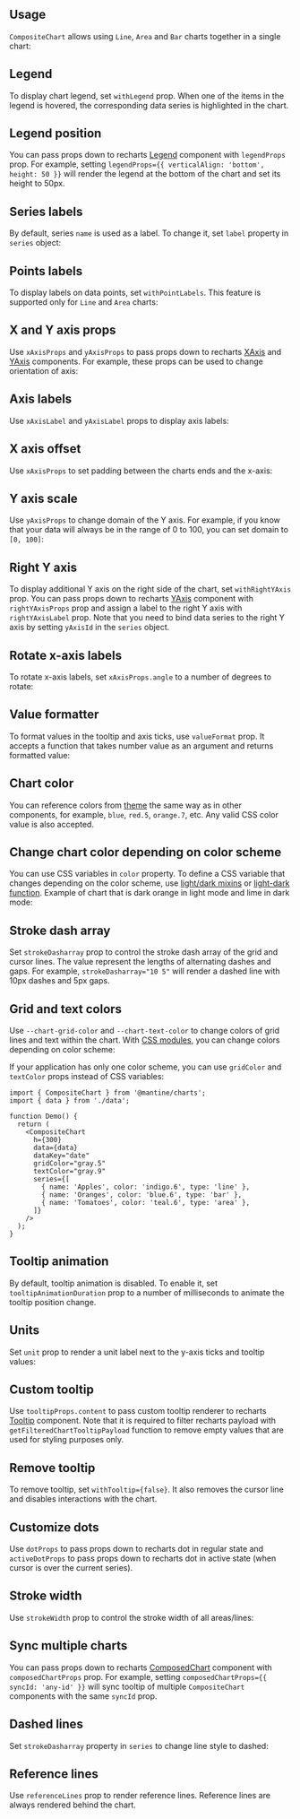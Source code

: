 

## Usage

`CompositeChart` allows using `Line`, `Area` and `Bar` charts together in a single
chart:

<Demo data={CompositeChartDemos.usage} />

## Legend

To display chart legend, set `withLegend` prop. When one of the items in the legend
is hovered, the corresponding data series is highlighted in the chart.

<Demo data={CompositeChartDemos.legend} />

## Legend position

You can pass props down to recharts [Legend](https://recharts.org/en-US/api/Legend)
component with `legendProps` prop. For example, setting `legendProps={{ verticalAlign: 'bottom', height: 50 }}`
will render the legend at the bottom of the chart and set its height to 50px.

<Demo data={CompositeChartDemos.legendPosition} />

## Series labels

By default, series `name` is used as a label. To change it, set `label`
property in `series` object:

<Demo data={CompositeChartDemos.seriesLabels} />

## Points labels

To display labels on data points, set `withPointLabels`. This feature is supported
only for `Line` and `Area` charts:

<Demo data={CompositeChartDemos.pointLabels} />

## X and Y axis props

Use `xAxisProps` and `yAxisProps` to pass props down to recharts [XAxis](https://recharts.org/en-US/api/XAxis)
and [YAxis](https://recharts.org/en-US/api/YAxis) components. For example, these props
can be used to change orientation of axis:

<Demo data={CompositeChartDemos.axisProps} />

## Axis labels

Use `xAxisLabel` and `yAxisLabel` props to display axis labels:

<Demo data={CompositeChartDemos.axisLabels} />

## X axis offset

Use `xAxisProps` to set padding between the charts ends and the x-axis:

<Demo data={CompositeChartDemos.xAxisOffset} />

## Y axis scale

Use `yAxisProps` to change domain of the Y axis. For example, if you know that
your data will always be in the range of 0 to 100, you can set domain to `[0, 100]`:

<Demo data={CompositeChartDemos.yScale} />

## Right Y axis

To display additional Y axis on the right side of the chart, set `withRightYAxis` prop.
You can pass props down to recharts [YAxis](https://recharts.org/en-US/api/YAxis)
component with `rightYAxisProps` prop and assign a label to the right Y axis with
`rightYAxisLabel` prop. Note that you need to bind data series to the right Y axis
by setting `yAxisId` in the `series` object.

<Demo data={CompositeChartDemos.rightYAxis} />

## Rotate x-axis labels

To rotate x-axis labels, set `xAxisProps.angle` to a number of degrees to rotate:

<Demo data={CompositeChartDemos.rotateLabels} />

## Value formatter

To format values in the tooltip and axis ticks, use `valueFormat` prop. It accepts
a function that takes number value as an argument and returns formatted value:

<Demo data={CompositeChartDemos.valueFormatter} />

## Chart color

You can reference colors from [theme](/theming/theme-object) the same way as in
other components, for example, `blue`, `red.5`, `orange.7`, etc. Any valid CSS
color value is also accepted.

<Demo data={CompositeChartDemos.color} />

## Change chart color depending on color scheme

You can use CSS variables in `color` property. To define a CSS variable that
changes depending on the color scheme, use [light/dark mixins](/styles/postcss-preset/#dark-and-light-mixins)
or [light-dark function](/styles/postcss-preset/#light-dark-function). Example
of chart that is dark orange in light mode and lime in dark mode:

<Demo data={CompositeChartDemos.colorSchemeColor} />

## Stroke dash array

Set `strokeDasharray` prop to control the stroke dash array of the grid and cursor
lines. The value represent the lengths of alternating dashes and gaps. For example,
`strokeDasharray="10 5"` will render a dashed line with 10px dashes and 5px gaps.

<Demo data={CompositeChartDemos.strokeDasharray} />

## Grid and text colors

Use `--chart-grid-color` and `--chart-text-color` to change colors of
grid lines and text within the chart. With [CSS modules](/styles/css-modules/), you can change colors
depending on color scheme:

<Demo data={CompositeChartDemos.gridColor} />

If your application has only one color scheme, you can use `gridColor` and `textColor`
props instead of CSS variables:

```tsx
import { CompositeChart } from '@mantine/charts';
import { data } from './data';

function Demo() {
  return (
    <CompositeChart
      h={300}
      data={data}
      dataKey="date"
      gridColor="gray.5"
      textColor="gray.9"
      series={[
        { name: 'Apples', color: 'indigo.6', type: 'line' },
        { name: 'Oranges', color: 'blue.6', type: 'bar' },
        { name: 'Tomatoes', color: 'teal.6', type: 'area' },
      ]}
    />
  );
}
```

## Tooltip animation

By default, tooltip animation is disabled. To enable it, set `tooltipAnimationDuration`
prop to a number of milliseconds to animate the tooltip position change.

<Demo data={CompositeChartDemos.tooltipAnimation} />

## Units

Set `unit` prop to render a unit label next to the y-axis ticks and tooltip values:

<Demo data={CompositeChartDemos.unit} />

## Custom tooltip

Use `tooltipProps.content` to pass custom tooltip renderer to recharts [Tooltip](https://recharts.org/en-US/api/Tooltip)
component. Note that it is required to filter recharts payload with `getFilteredChartTooltipPayload`
function to remove empty values that are used for styling purposes only.

<Demo data={CompositeChartDemos.customTooltip} />

## Remove tooltip

To remove tooltip, set `withTooltip={false}`. It also removes the cursor line
and disables interactions with the chart.

<Demo data={CompositeChartDemos.noTooltip} />

## Customize dots

Use `dotProps` to pass props down to recharts dot in regular state and `activeDotProps`
to pass props down to recharts dot in active state (when cursor is over the current series).

<Demo data={CompositeChartDemos.dotProps} />

## Stroke width

Use `strokeWidth` prop to control the stroke width of all areas/lines:

<Demo data={CompositeChartDemos.strokeWidth} />

## Sync multiple charts

You can pass props down to recharts [ComposedChart](https://recharts.org/en-US/api/ComposedChart)
component with `composedChartProps` prop. For example, setting `composedChartProps={{ syncId: 'any-id' }}`
will sync tooltip of multiple `CompositeChart` components with the same `syncId` prop.

<Demo data={CompositeChartDemos.sync} />

## Dashed lines

Set `strokeDasharray` property in `series` to change line style to dashed:

<Demo data={CompositeChartDemos.lineDasharray} />

## Reference lines

Use `referenceLines` prop to render reference lines. Reference lines are always
rendered behind the chart.

<Demo data={CompositeChartDemos.referenceLines} />
